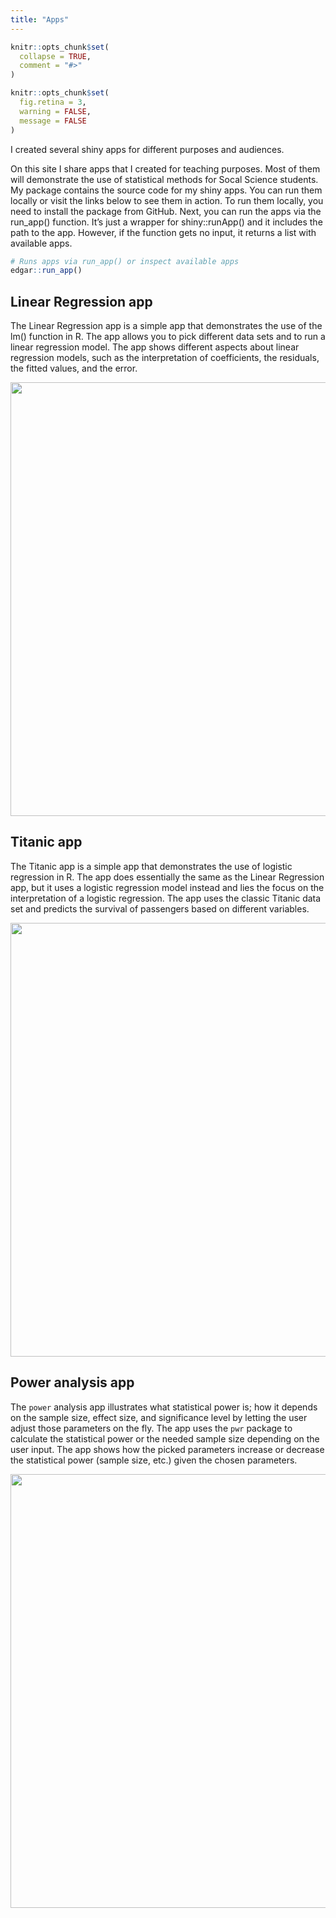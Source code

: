 ```yaml
---
title: "Apps"
---
```


```r
knitr::opts_chunk$set(
  collapse = TRUE,
  comment = "#>"
)

knitr::opts_chunk$set(
  fig.retina = 3,
  warning = FALSE,
  message = FALSE
)
```

I created several shiny apps for different purposes and audiences. 

On this site I share apps that I created for teaching purposes. Most of them will demonstrate the use of statistical methods for Socal Science students. My package contains the source code for my shiny apps. You can run them locally or visit the links below to see them in action. To run them locally, you need to install the package from GitHub. Next, you can run the apps via the run_app() function. It's just a wrapper for shiny::runApp() and it includes the path to the app. However, if the function gets no input, it returns a list with available apps. 


```r
# Runs apps via run_app() or inspect available apps
edgar::run_app()
```



## Linear Regression app

The Linear Regression app is a simple app that demonstrates the use of the lm() function in R. The app allows you to pick different data sets and to run a linear regression model. The app shows different aspects about linear regression models, such as the interpretation of coefficients, the residuals, the fitted values, and the error.

[![](ols.png){width="694"}](http://rstudio.edgar-treischl.de/shiny/ols/)


## Titanic app

The Titanic app is a simple app that demonstrates the use of logistic regression in R. The app does essentially the same as the Linear Regression app, but it uses a logistic regression model instead and lies the focus on the interpretation of a logistic regression. The app uses the classic Titanic data set and predicts the survival of passengers based on different variables.

[![](LogitApp.png){width="694"}](http://rstudio.edgar-treischl.de/shiny/titanic/)


## Power analysis app

The `power` analysis app illustrates what statistical power is; how it depends on the sample size, effect size, and significance level by letting the user adjust those parameters on the fly. The app uses the `pwr` package to calculate the statistical power or the needed sample size depending on the user input. The app shows how the picked parameters increase or decrease the statistical power (sample size, etc.) given the chosen parameters.

[![](PowerAnalysis.png){width="694"}](http://rstudio.edgar-treischl.de/shiny/power/)


